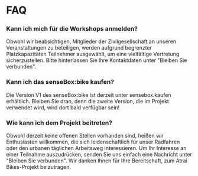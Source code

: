 # FAQ

### Kann ich mich für die Workshops anmelden?
Obwohl wir beabsichtigen, Mitglieder der Zivilgesellschaft an unseren Veranstaltungen zu beteiligen, werden aufgrund begrenzter Platzkapazitäten Teilnehmer ausgewählt, um eine vielfältige Vertretung sicherzustellen. Bitte hinterlassen Sie Ihre Kontaktdaten unter "Bleiben Sie verbunden".

### Kann ich das senseBox:bike kaufen?
Die Version V1 des senseBox:bike ist derzeit unter sensebox.kaufen erhältlich. Bleiben Sie dran, denn die zweite Version, die im Projekt verwendet wird, wird dort bald verfügbar sein!

### Wie kann ich dem Projekt beitreten?

Obwohl derzeit keine offenen Stellen vorhanden sind, heißen wir Enthusiasten willkommen, die sich leidenschaftlich für unser Radfahren oder den urbanen täglichen Arbeitsweg interessieren. Um Ihr Interesse an einer Teilnahme auszudrücken, senden Sie uns einfach eine Nachricht unter "Bleiben Sie verbunden". Wir danken Ihnen für Ihre Bereitschaft, zum Atrai Bikes-Projekt beizutragen.
